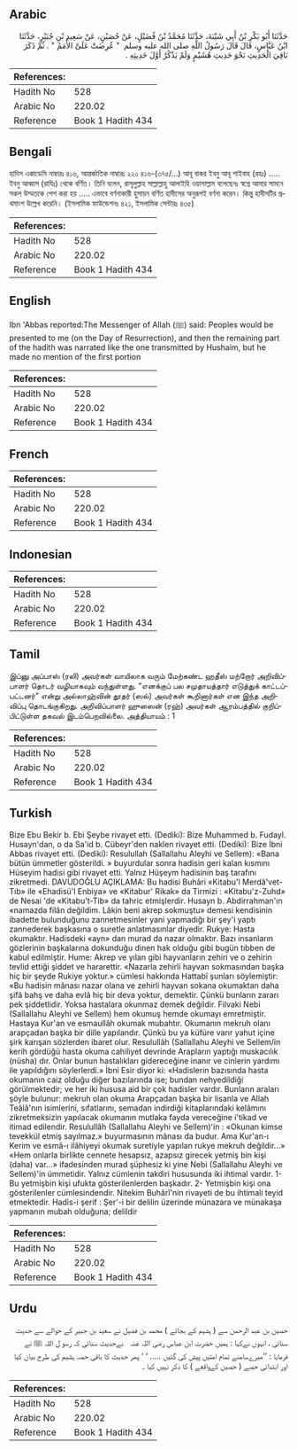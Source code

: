 ## Arabic


<div dir="rtl" lang="ar" style={{fontSize:'larger',backgroundColor:'#f8f9fa',padding:20}}>
حَدَّثَنَا أَبُو بَكْرِ بْنُ أَبِي شَيْبَةَ، حَدَّثَنَا مُحَمَّدُ بْنُ فُضَيْلٍ، عَنْ حُصَيْنٍ، عَنْ سَعِيدِ بْنِ جُبَيْرٍ، حَدَّثَنَا ابْنُ عَبَّاسٍ، قَالَ قَالَ رَسُولُ اللَّهِ صلى الله عليه وسلم ‏ "‏ عُرِضَتْ عَلَىَّ الأُمَمُ ‏"‏ ‏.‏ ثُمَّ ذَكَرَ بَاقِيَ الْحَدِيثِ نَحْوَ حَدِيثِ هُشَيْمٍ وَلَمْ يَذْكُرْ أَوَّلَ حَدِيثِهِ ‏.‏
</div>
<div style={{backgroundColor:'#f8f9fa',padding:20, marginBottom: 10}}><table> <thead> <tr> <th>References:</th> <th></th> </tr> </thead> <tbody><tr><td>Hadith No</td><td>528</td></tr><tr><td>Arabic No</td><td>220.02</td></tr><tr><td>Reference</td><td>Book 1 Hadith 434</td></tr></tbody></table></div>

## Bengali


<div dir="ltr" lang="bn" style={{fontSize:'larger',backgroundColor:'#f8f9fa',padding:20}}>
হাদিস একাডেমি নাম্বারঃ ৪১৬, আন্তর্জাতিক নাম্বারঃ ২২০ ৪১৬-(৩৭৫/...) আবূ বাকর ইবনু আবূ শাইবাহ (রহঃ) ..... ইবনু আব্বাস (রাযিঃ) থেকে বর্ণিত। তিনি বলেন, রাসূলুল্লাহ সাল্লাল্লাহু আলাইহি ওয়াসাল্লাম বলেছেনঃ স্বপ্নে আমার সামনে সকল উম্মতকে পেশ করা হয় ..... এভাবে বর্ণনাকারী হুসায়ন বর্ণিত হাদীসের অনুরূপই বর্ণনা করেন। কিন্তু হাদীসটির প্রথমাংশ উল্লেখ করেনি। (ইসলামিক ফাউন্ডেশনঃ ৪২১, ইসলামিক সেন্টারঃ ৪৩৫)
</div>
<div style={{backgroundColor:'#f8f9fa',padding:20, marginBottom: 10}}><table> <thead> <tr> <th>References:</th> <th></th> </tr> </thead> <tbody><tr><td>Hadith No</td><td>528</td></tr><tr><td>Arabic No</td><td>220.02</td></tr><tr><td>Reference</td><td>Book 1 Hadith 434</td></tr></tbody></table></div>

## English


<div dir="ltr" lang="en" style={{fontSize:'larger',backgroundColor:'#f8f9fa',padding:20}}>
Ibn 'Abbas reported:The Messenger of Allah (ﷺ) said: Peoples would be presented to me (on the Day of Resurrection), and then the remaining part of the hadith was narrated like the one transmitted by Hushaim, but he made no mention of the first portion
</div>
<div style={{backgroundColor:'#f8f9fa',padding:20, marginBottom: 10}}><table> <thead> <tr> <th>References:</th> <th></th> </tr> </thead> <tbody><tr><td>Hadith No</td><td>528</td></tr><tr><td>Arabic No</td><td>220.02</td></tr><tr><td>Reference</td><td>Book 1 Hadith 434</td></tr></tbody></table></div>

## French


<div dir="ltr" lang="fr" style={{fontSize:'larger',backgroundColor:'#f8f9fa',padding:20}}>

</div>
<div style={{backgroundColor:'#f8f9fa',padding:20, marginBottom: 10}}><table> <thead> <tr> <th>References:</th> <th></th> </tr> </thead> <tbody><tr><td>Hadith No</td><td>528</td></tr><tr><td>Arabic No</td><td>220.02</td></tr><tr><td>Reference</td><td>Book 1 Hadith 434</td></tr></tbody></table></div>

## Indonesian


<div dir="ltr" lang="id" style={{fontSize:'larger',backgroundColor:'#f8f9fa',padding:20}}>

</div>
<div style={{backgroundColor:'#f8f9fa',padding:20, marginBottom: 10}}><table> <thead> <tr> <th>References:</th> <th></th> </tr> </thead> <tbody><tr><td>Hadith No</td><td>528</td></tr><tr><td>Arabic No</td><td>220.02</td></tr><tr><td>Reference</td><td>Book 1 Hadith 434</td></tr></tbody></table></div>

## Tamil


<div dir="ltr" lang="ta" style={{fontSize:'larger',backgroundColor:'#f8f9fa',padding:20}}>
இப்னு அப்பாஸ் (ரலி) அவர்கள் வாயிலாக வரும் மேற்கண்ட ஹதீஸ் மற்றோர் அறிவிப்பாளர் தொடர் வழியாகவும் வந்துள்ளது. "எனக்குப் பல சமுதாயத்தார் எடுத்துக் காட்டப்பட்டனர்" என்று அல்லாஹ்வின் தூதர் (ஸல்) அவர்கள் கூறினார்கள் என இந்த அறிவிப்பு தொடங்குகிறது. அறிவிப்பாளர் ஹுஸைன் (ரஹ்) அவர்கள் ஆரம்பத்தில் குறிப்பிட்டுள்ள தகவல் இடம்பெறவில்லை. அத்தியாயம் : 1
</div>
<div style={{backgroundColor:'#f8f9fa',padding:20, marginBottom: 10}}><table> <thead> <tr> <th>References:</th> <th></th> </tr> </thead> <tbody><tr><td>Hadith No</td><td>528</td></tr><tr><td>Arabic No</td><td>220.02</td></tr><tr><td>Reference</td><td>Book 1 Hadith 434</td></tr></tbody></table></div>

## Turkish


<div dir="ltr" lang="tr" style={{fontSize:'larger',backgroundColor:'#f8f9fa',padding:20}}>
Bize Ebu Bekir b. Ebi Şeybe rivayet etti. (Dediki): Bize Muhammed b. Fudayl. Husayn'dan, o da Sa'id b. Cübeyr'den naklen rivayet etti. (Dediki): Bize İbni Abbas rivayet etti. (Dediki): Resulullah (Sallallahu Aleyhi ve Sellem): «Bana bütün ümmetler gösterildi. » buyurdular sonra hadisin geri kalan kısmını Hüseyim hadisi gibi rivayet etti. Yalnız Hüşeym hadisinin baş tarafını zikretmedi. DAVUDOĞLU AÇIKLAMA: Bu hadisi Buhâri «Kitabu'l Merdâ'vet-Tıb» ile «Ehadisü'l Enbiya» ve «Kitabur' Rikak» da Tirmizi : «Kitabu'z-Zuhd» de Nesai 'de «Kitabu't-Tib» da tahric etmişlerdir. Husayn b. Abdirrahman'ın «namazda filân değildim. Lâkin beni akrep sokmuştu» demesi kendisinin ibadette bulunduğunu zannetmesinler yani yapmadığı bir şey'i yaptı zannederek başkasına o suretle anlatmasınlar diyedir. Rukye: Hasta okumaktır. Hadisdeki «ayn» dan murad da nazar olmaktır. Bazı insanların gözlerinin başkalarına dokunduğu dinen hak olduğu gibi bugün tıbben de kabul edilmiştir. Hume: Akrep ve yılan gibi hayvanların zehiri ve o zehirin tevlid ettiği şiddet ve hararettir. «Nazarla zehirli hayvan sokmasından başka hiç bir şeyde Rukiye yoktur.» cümlesi hakkında Hattabî şunları söylemiştir: «Bu hadisin mânası nazar olana ve zehirli hayvan sokana okumaktan daha şifâ bahş ve daha evlâ hiç bir deva yoktur, demektir. Çünkü bunların zararı pek şiddetlidir. Yoksa hastalara okunmaz demek değildir. Filvaki Nebi (Sallallahu Aleyhi ve Sellem) hem okumuş hemde okumayı emretmiştir. Hastaya Kur'an ve esmaullâh okumak mubahtır. Okumanın mekruh olanı arapçadan başka bir dille yapılandır. Çünkü bu ya küfüre varır yahut içine şirk karışan sözlerden ibaret olur. Resulullâh (Sallallahu Aleyhi ve Sellem/in kerih gördüğü hasta okuma cahiliyet devrinde Arapların yaptığı muskacılık (nüsha) dır. Onlar bunun hastalıkları gidereceğine inanır ve cinlerin yardımı ile yapıldığını söylerlerdi.» İbni Esir diyor ki: «Hadislerin bazısında hasta okumanın caiz olduğu diğer bazılarında ise; bundan nehyedildiği görülmektedir; ve her iki hususa aid bir çok hadisler vardır. Bunların araları şöyle bulunur: mekruh olan okuma Arapçadan başka bir lisanla ve Allah Teâlâ'nın isimlerini, sıfatlarını, semadan indirdiği kitaplarındaki kelâmını zikretmeksizin yapılacak okumanın mutlaka fayda vereceğine i'tikad ve itimad edilendir. Resulullâh (Sallallahu Aleyhi ve Sellem)'in : «Okunan kimse tevekkül etmiş sayılmaz.» buyurmasının mânası da budur. Ama Kur'an-ı Kerim ve esmâ-ı ilâhiyeyi okumak suretiyle yapılan rukye mekruh değildir...» «Hem onlarla birlikte cennete hesapsız, azapsız girecek yetmiş bin kişi (daha) var...» ifadesinden murad şüphesiz ki yine Nebi (Sallallahu Aleyhi ve Sellem)'in ümmetidir. Yalnız cümlenin takdiri hususunda iki ihtimal vardır. 1- Bu yetmişbin kişi ufukta gösterilenlerden başkadır. 2- Yetmişbin kişi ona gösterilenler cümlesindendir. Nitekim Buhârî'nin rivayeti de bu ihtimali teyid etmektedir. Hadis-i şerif : Şer'-i bir delilin üzerinde münazara ve münakaşa yapmanın mubah olduğuna; delildir
</div>
<div style={{backgroundColor:'#f8f9fa',padding:20, marginBottom: 10}}><table> <thead> <tr> <th>References:</th> <th></th> </tr> </thead> <tbody><tr><td>Hadith No</td><td>528</td></tr><tr><td>Arabic No</td><td>220.02</td></tr><tr><td>Reference</td><td>Book 1 Hadith 434</td></tr></tbody></table></div>

## Urdu


<div dir="rtl" lang="ur" style={{fontSize:'larger',backgroundColor:'#f8f9fa',padding:20}}>
حصین بن عبد الرحمن سے ( ہشیم کے بجائے ) محمد بن فضیل نے سعید بن جبیر کے حوالے سے حدیث سنائی ، انہوں نےکہا : ہمیں حضرت ابن عباس ‌رضی ‌اللہ ‌عنہ ‌ ‌ نےحدیث سنائی کہ رسو ل اللہ ﷺ نے فرمایا : ’’میرےسامنے تمام امتیں پیش کی گئیں ..... ‘ ‘ پھر حدیث کا باقی حصہ ہشیم کی طرح بیان کیا اور ابتدائی حصے ( حصین کےواقعے ) کا ذکر نہیں کیا ۔
</div>
<div style={{backgroundColor:'#f8f9fa',padding:20, marginBottom: 10}}><table> <thead> <tr> <th>References:</th> <th></th> </tr> </thead> <tbody><tr><td>Hadith No</td><td>528</td></tr><tr><td>Arabic No</td><td>220.02</td></tr><tr><td>Reference</td><td>Book 1 Hadith 434</td></tr></tbody></table></div>